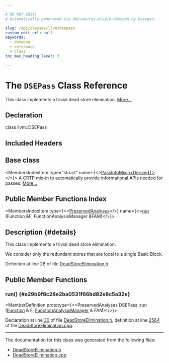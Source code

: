 ```yaml
---

# DO NOT EDIT!
# Automatically generated via docusaurus-plugin-doxygen by Doxygen.

slug: /api/classes/llvm/dsepass
custom_edit_url: null
keywords:
  - doxygen
  - reference
  - class
toc_max_heading_level: 3

---
```





# The `DSEPass` Class Reference

<DoxygenPage pluginConfig={pluginConfig}>

This class implements a trivial dead store elimination. <a href="#details">More...</a>

## Declaration

<CodeBlock>class llvm::DSEPass</CodeBlock>

## Included Headers

<IncludesList>
<IncludesListItem
  filePath="llvm/Transforms/Scalar/DeadStoreElimination.h"
  permalink="/docs/api/files/include/include/llvm/include/llvm/transforms/include/llvm/transforms/scalar/deadstoreelimination-h"
  isLocal="true" />
</IncludesList>

## Base class

<MembersIndex>

<MembersIndexItem
  type="struct"
  name={<><a href="/docs/api/structs/llvm/passinfomixin">PassInfoMixin&lt;DerivedT&gt;</a></>}>
A CRTP mix-in to automatically provide informational APIs needed for passes. <a href="/docs/api/structs/llvm/passinfomixin/#details">More...</a>
</MembersIndexItem>

</MembersIndex>

## Public Member Functions Index

<MembersIndex>

<MembersIndexItem
  type={<><a href="/docs/api/classes/llvm/preservedanalyses">PreservedAnalyses</a></>}
  name={<><a href="#a29b9f8c28e2ba0531f66bd82e8c5a32e">run</a> (Function &amp;F, FunctionAnalysisManager &amp;FAM)</>}>
</MembersIndexItem>

</MembersIndex>

## Description {#details}

This class implements a trivial dead store elimination.

We consider only the redundant stores that are local to a single Basic Block.

Definition at line 28 of file <a href="/docs/api/files/include/include/llvm/include/llvm/transforms/include/llvm/transforms/scalar/deadstoreelimination-h">DeadStoreElimination.h</a>.

<SectionDefinition>

## Public Member Functions

### run() {#a29b9f8c28e2ba0531f66bd82e8c5a32e}

<MemberDefinition
  prototype={<>PreservedAnalyses DSEPass::run (<a href="/docs/api/classes/llvm/function">Function</a> &amp; F, <a href="/docs/api/namespaces/llvm/#adce09a5a0de0e3177eb00e932734af2f">FunctionAnalysisManager</a> &amp; FAM)</>}>

Declaration at line <a href="/docs/api/files/include/include/llvm/include/llvm/transforms/include/llvm/transforms/scalar/deadstoreelimination-h/#l00030">30</a> of file <a href="/docs/api/files/include/include/llvm/include/llvm/transforms/include/llvm/transforms/scalar/deadstoreelimination-h">DeadStoreElimination.h</a>, definition at line <a href="/docs/api/files/lib/lib/transforms/lib/transforms/scalar/deadstoreelimination-cpp/#l02564">2564</a> of file <a href="/docs/api/files/lib/lib/transforms/lib/transforms/scalar/deadstoreelimination-cpp">DeadStoreElimination.cpp</a>.
</MemberDefinition>

</SectionDefinition>

<hr/>

The documentation for this class was generated from the following files:

<ul>
<li><a href="/docs/api/files/include/include/llvm/include/llvm/transforms/include/llvm/transforms/scalar/deadstoreelimination-h">DeadStoreElimination.h</a></li>
<li><a href="/docs/api/files/lib/lib/transforms/lib/transforms/scalar/deadstoreelimination-cpp">DeadStoreElimination.cpp</a></li>
</ul>

</DoxygenPage>
